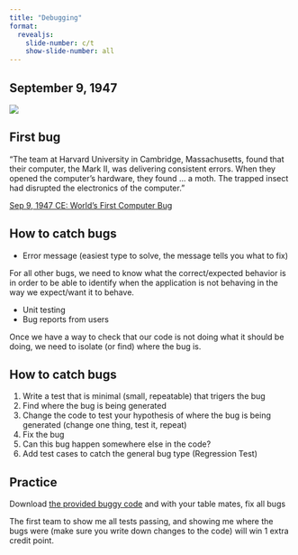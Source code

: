 ```yaml
---
title: "Debugging"
format:
  revealjs:
    slide-number: c/t
    show-slide-number: all
---
```


## September 9, 1947

![](images/computer-bug.jpg)

## First bug 

"The team at Harvard University in Cambridge, Massachusetts, found that their computer, the Mark II, was delivering consistent errors. When they opened the computer’s hardware, they found ... a moth. The trapped insect had disrupted the electronics of the computer."

[Sep 9, 1947 CE: World’s First Computer Bug](https://education.nationalgeographic.org/resource/worlds-first-computer-bug/)

##  How to catch bugs

* Error message (easiest type to solve, the message tells you what to fix)

For all other bugs, we need to know what the correct/expected behavior is in order to be able to identify when the application is not behaving in the way we expect/want it to behave.

* Unit testing
* Bug reports from users

Once we have a way to check that our code is not doing what it should be doing, we need to isolate (or find) where the bug is.

##   How to catch bugs

1. Write a test that is minimal (small, repeatable) that trigers the bug
1. Find where the bug is being generated
1. Change the code to test your hypothesis of where the bug is being generated (change one thing, test it, repeat)
1. Fix the bug
1. Can this bug happen somewhere else in the code?
1. Add test cases to catch the general bug type (Regression Test)

## Practice

Download [the provided buggy code](https://github.com/picoral/CSC210BuggyCode) and with your table mates, fix all bugs

The first team to show me all tests passing, and showing me where the bugs were (make sure you write down changes to the code) will win 1 extra credit point.
